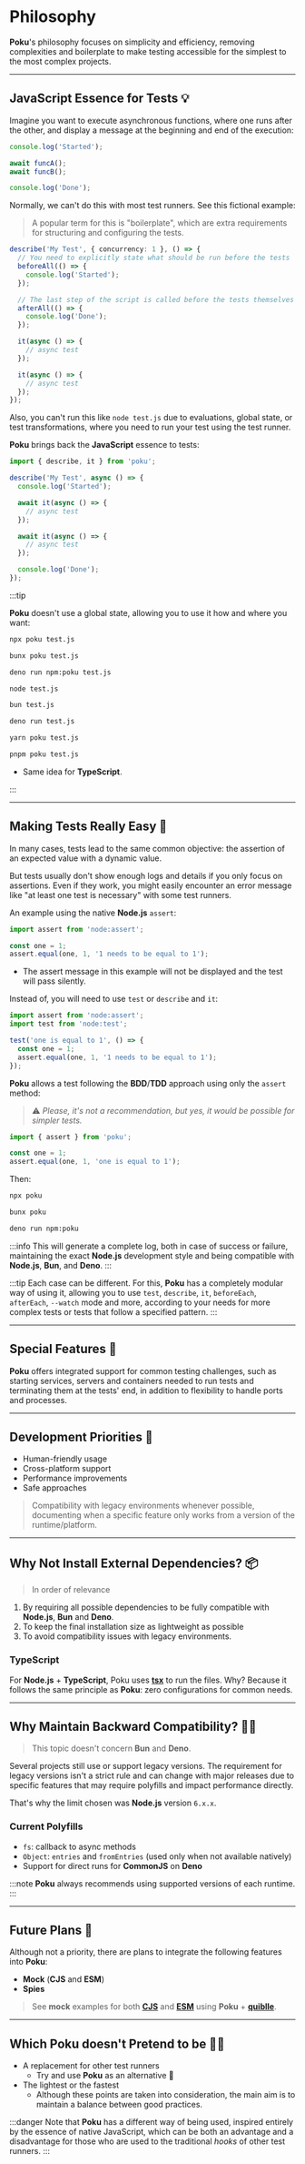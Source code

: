 
# Philosophy

**Poku**'s philosophy focuses on simplicity and efficiency, removing complexities and boilerplate to make testing accessible for the simplest to the most complex projects.

<hr />

## JavaScript Essence for Tests 💡

Imagine you want to execute asynchronous functions, where one runs after the other, and display a message at the beginning and end of the execution:

```ts
console.log('Started');

await funcA();
await funcB();

console.log('Done');
```

Normally, we can't do this with most test runners.
See this fictional example:

> A popular term for this is "boilerplate", which are extra requirements for structuring and configuring the tests.

```ts
describe('My Test', { concurrency: 1 }, () => {
  // You need to explicitly state what should be run before the tests
  beforeAll(() => {
    console.log('Started');
  });

  // The last step of the script is called before the tests themselves
  afterAll(() => {
    console.log('Done');
  });

  it(async () => {
    // async test
  });

  it(async () => {
    // async test
  });
});
```

Also, you can't run this like `node test.js` due to evaluations, global state, or test transformations, where you need to run your test using the test runner.

**Poku** brings back the **JavaScript** essence to tests:

```ts
import { describe, it } from 'poku';

describe('My Test', async () => {
  console.log('Started');

  await it(async () => {
    // async test
  });

  await it(async () => {
    // async test
  });

  console.log('Done');
});
```

:::tip

**Poku** doesn't use a global state, allowing you to use it how and where you want:

<Tabs>
  <TabItem default value='Node.js + Poku'>

```bash
npx poku test.js
```

  </TabItem>
  <TabItem default value='Bun + Poku'>

```bash
bunx poku test.js
```

  </TabItem>
  <TabItem default value='Deno + Poku'>

```bash
deno run npm:poku test.js
```

  </TabItem>
  <TabItem default value='Node.js'>

```bash
node test.js
```

  </TabItem>
  <TabItem default value='Bun'>

```bash
bun test.js
```

  </TabItem>
  <TabItem default value='Deno'>

```bash
deno run test.js
```

  </TabItem>
  <TabItem default value='Yarn + Poku'>

```bash
yarn poku test.js
```

  </TabItem>
  <TabItem default value='pnpm + Poku'>

```bash
pnpm poku test.js
```

  </TabItem>
</Tabs>

- Same idea for **TypeScript**.

:::

<hr />

## Making Tests Really Easy 🌱

In many cases, tests lead to the same common objective: the assertion of an expected value with a dynamic value.

But tests usually don't show enough logs and details if you only focus on assertions. Even if they work, you might easily encounter an error message like "at least one test is necessary" with some test runners.

An example using the native **Node.js** `assert`:

```ts
import assert from 'node:assert';

const one = 1;
assert.equal(one, 1, '1 needs to be equal to 1');
```

- The assert message in this example will not be displayed and the test will pass silently.

Instead of, you will need to use `test` or `describe` and `it`:

```ts
import assert from 'node:assert';
import test from 'node:test';

test('one is equal to 1', () => {
  const one = 1;
  assert.equal(one, 1, '1 needs to be equal to 1');
});
```

**Poku** allows a test following the **BDD**/**TDD** approach using only the `assert` method:

> ⚠️ _Please, it's not a recommendation, but yes, it would be possible for simpler tests._

<Tabs>
  <TabItem default value='test/file.test.mjs'>

```ts
import { assert } from 'poku';

const one = 1;
assert.equal(one, 1, 'one is equal to 1');
```

  </TabItem>
</Tabs>

Then:

<Tabs>
  <TabItem default value='Node.js and TypeScript (Node.js)'>

```bash
npx poku
```

  </TabItem>
  <TabItem  value='Bun'>

```bash
bunx poku
```

  </TabItem>
  <TabItem  value='Deno'>

```bash
deno run npm:poku
```

  </TabItem>
</Tabs>

:::info
This will generate a complete log, both in case of success or failure, maintaining the exact **Node.js** development style and being compatible with **Node.js**, **Bun**, and **Deno**.
:::

:::tip
Each case can be different. For this, **Poku** has a completely modular way of using it, allowing you to use `test`, `describe`, `it`, `beforeEach`, `afterEach`, `--watch` mode and more, according to your needs for more complex tests or tests that follow a specified pattern.
:::

<hr />

## Special Features 💫

**Poku** offers integrated support for common testing challenges, such as starting services, servers and containers needed to run tests and terminating them at the tests' end, in addition to flexibility to handle ports and processes.

<hr />

## Development Priorities 🔧

- Human-friendly usage
- Cross-platform support
- Performance improvements
- Safe approaches

> Compatibility with legacy environments whenever possible, documenting when a specific feature only works from a version of the runtime/platform.

<hr />

## Why Not Install External Dependencies? 📦

> In order of relevance

1. By requiring all possible dependencies to be fully compatible with **Node.js**, **Bun** and **Deno**.
2. To keep the final installation size as lightweight as possible
3. To avoid compatibility issues with legacy environments.

### TypeScript

For **Node.js** + **TypeScript**, Poku uses [**tsx**](https://github.com/privatenumber/tsx) to run the files.
Why? Because it follows the same principle as **Poku**: zero configurations for common needs.

<hr />

## Why Maintain Backward Compatibility? 👴🏼

> This topic doesn't concern **Bun** and **Deno**.

Several projects still use or support legacy versions. The requirement for legacy versions isn't a strict rule and can change with major releases due to specific features that may require polyfills and impact performance directly.

That's why the limit chosen was **Node.js** version `6.x.x`.

### Current Polyfills

- `fs`: callback to async methods
- `Object`: `entries` and `fromEntries` (used only when not available natively)
- Support for direct runs for **CommonJS** on **Deno**

:::note
**Poku** always recommends using supported versions of each runtime.
:::

<hr />

## Future Plans 📆

Although not a priority, there are plans to integrate the following features into **Poku**:

- **Mock** (**CJS** and **ESM**)
- **Spies**

> See **mock** examples for both [**CJS**](/docs/examples/mock/cjs) and [**ESM**](/docs/examples/mock/esm) using **Poku** + [**quiblle**](https://github.com/testdouble/quibble).

<hr />

## Which Poku doesn't Pretend to be 🤚🏻

- A replacement for other test runners
  - Try and use **Poku** as an alternative 🐷
- The lightest or the fastest
  - Although these points are taken into consideration, the main aim is to maintain a balance between good practices.

:::danger
Note that **Poku** has a different way of being used, inspired entirely by the essence of native JavaScript, which can be both an advantage and a disadvantage for those who are used to the traditional _hooks_ of other test runners.
:::
